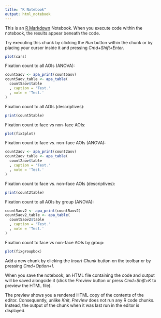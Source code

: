 ```yaml
---
title: "R Notebook"
output: html_notebook
---
```


This is an [R Markdown](http://rmarkdown.rstudio.com) Notebook. When you execute code within the notebook, the results appear beneath the code. 

Try executing this chunk by clicking the *Run* button within the chunk or by placing your cursor inside it and pressing *Cmd+Shift+Enter*. 

```r
plot(cars)
```




Fixation count to all AOIs (ANOVA):
```r
count5aov <- apa_print(count5aov)
count5aov_table <- apa_table(
  count5aov$table
  , caption = 'Test.'
  , note = 'Test.'
)
```

Fixation count to all AOIs (descriptives):
```r
print(count5table)
```

Fixation count to face vs non-face AOIs:
```r
plot(fix2plot)
```

Fixation count to face vs. non-face AOIs (ANOVA):
```r
count2aov <- apa_print(count2aov)
count2aov_table <- apa_table(
  count2aov$table
  , caption = 'Test.'
  , note = 'Test.'
)
```

Fixation count to face vs. non-face AOIs (descriptives):
```r
print(count2table)
```

Fixation count to all AOIs by group (ANOVA):
```r
count5aov2 <- apa_print(count5aov2)
count5aov2_table <- apa_table(
  count5aov2$table
  , caption = 'Test.'
  , note = 'Test.'
)
```

Fixation count to face vs non-face AOIs by group:
```r
plot(fixgroupbox)
```




Add a new chunk by clicking the *Insert Chunk* button on the toolbar or by pressing *Cmd+Option+I*.

When you save the notebook, an HTML file containing the code and output will be saved alongside it (click the *Preview* button or press *Cmd+Shift+K* to preview the HTML file). 

The preview shows you a rendered HTML copy of the contents of the editor. Consequently, unlike *Knit*, *Preview* does not run any R code chunks. Instead, the output of the chunk when it was last run in the editor is displayed.

